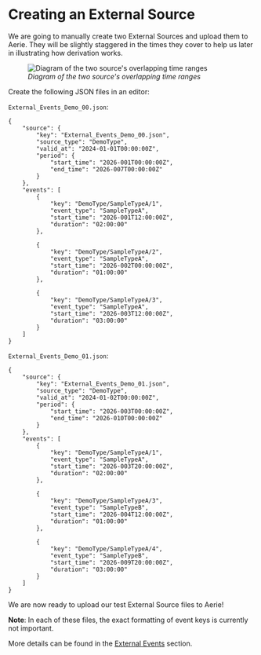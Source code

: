 
# Creating an External Source
We are going to manually create two External Sources and upload them to Aerie. They will be slightly staggered in the times they cover to help us later in illustrating how derivation works.

<figure>
  <img alt="Diagram of the two source's overlapping time ranges" src={externalEventsOverlappingSources} />
  <figcaption><i>Diagram of the two source's overlapping time ranges</i></figcaption>
</figure>

Create the following JSON files in an editor:

`External_Events_Demo_00.json`:
```
{
    "source": {
        "key": "External_Events_Demo_00.json",
        "source_type": "DemoType",
        "valid_at": "2024-01-01T00:00:00Z",
        "period": {
            "start_time": "2026-001T00:00:00Z",
            "end_time": "2026-007T00:00:00Z"
        }
    },
    "events": [
        {
            "key": "DemoType/SampleTypeA/1",
            "event_type": "SampleTypeA",
            "start_time": "2026-001T12:00:00Z",
            "duration": "02:00:00"
        },

        {
            "key": "DemoType/SampleTypeA/2",
            "event_type": "SampleTypeA",
            "start_time": "2026-002T00:00:00Z",
            "duration": "01:00:00"
        },

        {
            "key": "DemoType/SampleTypeA/3",
            "event_type": "SampleTypeA",
            "start_time": "2026-003T12:00:00Z",
            "duration": "03:00:00"
        }
    ]
}
```

`External_Events_Demo_01.json`:
```
{
    "source": {
        "key": "External_Events_Demo_01.json",
        "source_type": "DemoType",
        "valid_at": "2024-01-02T00:00:00Z",
        "period": {
            "start_time": "2026-003T00:00:00Z",
            "end_time": "2026-010T00:00:00Z"
        }
    },
    "events": [
        {
            "key": "DemoType/SampleTypeA/1",
            "event_type": "SampleTypeA",
            "start_time": "2026-003T20:00:00Z",
            "duration": "02:00:00"
        },

        {
            "key": "DemoType/SampleTypeA/3",
            "event_type": "SampleTypeB",
            "start_time": "2026-004T12:00:00Z",
            "duration": "01:00:00"
        },

        {
            "key": "DemoType/SampleTypeA/4",
            "event_type": "SampleTypeB",
            "start_time": "2026-009T20:00:00Z",
            "duration": "03:00:00"
        }
    ]
}
```

We are now ready to upload our test External Source files to Aerie!

**Note**: In each of these files, the exact formatting of event keys is currently not important.

More details can be found in the [External Events](../../../planning/external-events/) section.
